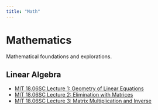 ```yaml
---
title: "Math"
---
```


# Mathematics

Mathematical foundations and explorations.

## Linear Algebra
- [MIT 18.06SC Lecture 1: Geometry of Linear Equations](mit1806-lecture1-geometry.ipynb)
- [MIT 18.06SC Lecture 2: Elimination with Matrices](mit1806-lecture2-elimination.qmd)
- [MIT 18.06SC Lecture 3: Matrix Multiplication and Inverse](mit1806-lecture3-multiplication.qmd)